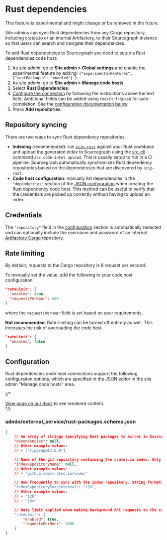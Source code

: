 # Rust dependencies

<Callout type="note">This feature is experimental and might change or be removed in the future.</Callout>


Site admins can sync Rust dependencies from any Cargo repository, including crates.io or an internal Artifactory, to their Sourcegraph instance so that users can search and navigate their dependencies.

To add Rust dependencies to Sourcegraph you need to setup a Rust dependencies code host:

1. As *site admin*: go to **Site admin > Global settings** and enable the experimental feature by adding: `{"experimentalFeatures": {"rustPackages": "enabled"} }`
1. As *site admin*: go to **Site admin > Manage code hosts**
1. Select **Rust Dependencies**.
1. [Configure the connection](#configuration) by following the instructions above the text field. Additional fields can be added using `Cmd/Ctrl+Space` for auto-completion. See the [configuration documentation below](#configuration).
1. Press **Add repositories**.

## Repository syncing

There are two ways to sync Rust dependency repositories.

* **Indexing** (recommended): run [`scip-rust`](https://sourcegraph.github.io/scip-rust/) against your Rust codebase and upload the generated index to Sourcegraph using the [src-cli](https://github.com/sourcegraph/src-cli) command `src code-intel upload`. This is usually setup to run in a CI pipeline. Sourcegraph automatically synchronizes Rust dependency repositories based on the dependencies that are discovered by `scip-rust`.
* **Code host configuration**: manually list dependencies in the `"dependencies"` section of the [JSON configuration](#configuration) when creating the Rust dependency code host. This method can be useful to verify that the credentials are picked up correctly without having to upload an index.

## Credentials

The `"repository"` field in the [configuration](#configuration) section is automatically redacted and can optionally include the username and password of an internal [Artifactory Cargo](https://www.jfrog.com/confluence/display/JFROG/Cargo+Repositories) repository.

## Rate limiting

By default, requests to the Cargo repository is 8 request per second.

To manually set the value, add the following to your code host configuration:

```json
"rateLimit": {
  "enabled": true,
  "requestsPerHour": 600
}
```

where the `requestsPerHour` field is set based on your requirements.

**Not recommended**: Rate-limiting can be turned off entirely as well.
This increases the risk of overloading the code host.

```json
"rateLimit": {
  "enabled": false
}
```

## Configuration

Rust dependencies code host connections support the following configuration options, which are specified in the JSON editor in the site admin "Manage code hosts" area.

{/* <div markdown-func=jsonschemadoc jsonschemadoc:path="admin/external_service/rust-packages.schema.json">[View page on our docs](/integration/rust) to see rendered content.</div> */}

### admin/external_service/rust-packages.schema.json

```json
{
	// An array of strings specifying Rust packages to mirror in Sourcegraph.
	"dependencies": null,
	// Other example values:
	// - ["ripgrep@13.0.0"]

	// Name of the git repository containing the crates.io index. Only set if you intend to sync every crate from the index. Updating this setting does not trigger a sync immediately, you must wait until the next scheduled sync for the value to get picked up.
	"indexRepositoryName": null,
	// Other example values:
	// - "github.com/crates.io/index"

	// How frequently to sync with the index repository. String formatted as a Go time.Duration. The Sourcegraph server needs to be restarted to pick up a new value of this configuration option.
	"indexRepositorySyncInterval": "12h",
	// Other example values:
	// - "12h"
	// - "10s"

	// Rate limit applied when making background API requests to the configured Rust repository APIs.
	"rateLimit": {
		"enabled": true,
		"requestsPerHour": 3600
	}
}
```
